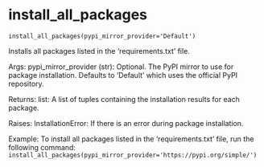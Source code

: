 # install_all_packages { #pkg.install_all_packages }

`install_all_packages(pypi_mirror_provider='Default')`

Installs all packages listed in the 'requirements.txt' file.

Args:
    pypi_mirror_provider (str): Optional. The PyPI mirror to use for package installation. 
                       Defaults to 'Default' which uses the official PyPI repository.

Returns:
    list: A list of tuples containing the installation results for each package.

Raises:
    InstallationError: If there is an error during package installation.

Example:
    To install all packages listed in the 'requirements.txt' file, run the following command:
    ```
    install_all_packages(pypi_mirror_provider='https://pypi.org/simple/')
    ```